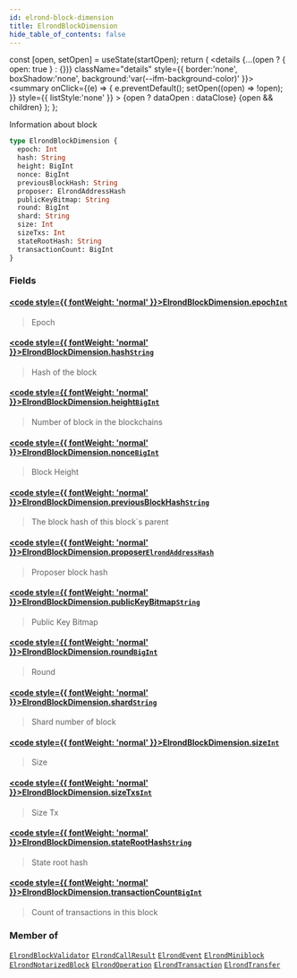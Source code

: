 ```yaml
---
id: elrond-block-dimension
title: ElrondBlockDimension
hide_table_of_contents: false
---
```







  const [open, setOpen] = useState(startOpen);
  return (
    <details {...(open ? { open: true } : {})} className="details" style={{ border:'none', boxShadow:'none', background:'var(--ifm-background-color)' }}>
      <summary
        onClick={(e) => {
          e.preventDefault();
          setOpen((open) => !open);
        }}
        style={{ listStyle:'none' }}
      >
      {open ? dataOpen : dataClose}
      </summary>
      {open && children}
    </details>
  );
};








Information about block


```graphql
type ElrondBlockDimension {
  epoch: Int
  hash: String
  height: BigInt
  nonce: BigInt
  previousBlockHash: String
  proposer: ElrondAddressHash
  publicKeyBitmap: String
  round: BigInt
  shard: String
  size: Int
  sizeTxs: Int
  stateRootHash: String
  transactionCount: BigInt
}
```




### Fields

#### [<code style={{ fontWeight: 'normal' }}>ElrondBlockDimension.<b>epoch</b></code>](#)<Bullet />[`Int`](/docs/graphql-reference/scalars/int) <Badge class="badge badge--secondary" text="scalar"/> 
> 
> 
> Epoch
> 

#### [<code style={{ fontWeight: 'normal' }}>ElrondBlockDimension.<b>hash</b></code>](#)<Bullet />[`String`](/docs/graphql-reference/scalars/string) <Badge class="badge badge--secondary" text="scalar"/> 
> 
> 
> Hash of the block
> 

#### [<code style={{ fontWeight: 'normal' }}>ElrondBlockDimension.<b>height</b></code>](#)<Bullet />[`BigInt`](/docs/graphql-reference/scalars/big-int) <Badge class="badge badge--secondary" text="scalar"/> 
> 
> 
> Number of block in the blockchains
> 

#### [<code style={{ fontWeight: 'normal' }}>ElrondBlockDimension.<b>nonce</b></code>](#)<Bullet />[`BigInt`](/docs/graphql-reference/scalars/big-int) <Badge class="badge badge--secondary" text="scalar"/> 
> 
> 
> Block Height
> 

#### [<code style={{ fontWeight: 'normal' }}>ElrondBlockDimension.<b>previousBlockHash</b></code>](#)<Bullet />[`String`](/docs/graphql-reference/scalars/string) <Badge class="badge badge--secondary" text="scalar"/> 
> 
> 
> The block hash of this block`s parent
> 

#### [<code style={{ fontWeight: 'normal' }}>ElrondBlockDimension.<b>proposer</b></code>](#)<Bullet />[`ElrondAddressHash`](/docs/graphql-reference/objects/elrond-address-hash) <Badge class="badge badge--secondary" text="object"/> 
> 
> 
> Proposer block hash
> 

#### [<code style={{ fontWeight: 'normal' }}>ElrondBlockDimension.<b>publicKeyBitmap</b></code>](#)<Bullet />[`String`](/docs/graphql-reference/scalars/string) <Badge class="badge badge--secondary" text="scalar"/> 
> 
> 
> Public Key Bitmap
> 

#### [<code style={{ fontWeight: 'normal' }}>ElrondBlockDimension.<b>round</b></code>](#)<Bullet />[`BigInt`](/docs/graphql-reference/scalars/big-int) <Badge class="badge badge--secondary" text="scalar"/> 
> 
> 
> Round
> 

#### [<code style={{ fontWeight: 'normal' }}>ElrondBlockDimension.<b>shard</b></code>](#)<Bullet />[`String`](/docs/graphql-reference/scalars/string) <Badge class="badge badge--secondary" text="scalar"/> 
> 
> 
> Shard number of block
> 

#### [<code style={{ fontWeight: 'normal' }}>ElrondBlockDimension.<b>size</b></code>](#)<Bullet />[`Int`](/docs/graphql-reference/scalars/int) <Badge class="badge badge--secondary" text="scalar"/> 
> 
> 
> Size
> 

#### [<code style={{ fontWeight: 'normal' }}>ElrondBlockDimension.<b>sizeTxs</b></code>](#)<Bullet />[`Int`](/docs/graphql-reference/scalars/int) <Badge class="badge badge--secondary" text="scalar"/> 
> 
> 
> Size Tx
> 

#### [<code style={{ fontWeight: 'normal' }}>ElrondBlockDimension.<b>stateRootHash</b></code>](#)<Bullet />[`String`](/docs/graphql-reference/scalars/string) <Badge class="badge badge--secondary" text="scalar"/> 
> 
> 
> State root hash
> 

#### [<code style={{ fontWeight: 'normal' }}>ElrondBlockDimension.<b>transactionCount</b></code>](#)<Bullet />[`BigInt`](/docs/graphql-reference/scalars/big-int) <Badge class="badge badge--secondary" text="scalar"/> 
> 
> 
> Count of transactions in this block
> 



### Member of

[`ElrondBlockValidator`](/docs/graphql-reference/objects/elrond-block-validator)  <Badge class="secondary" text="object"/><Bullet />[`ElrondCallResult`](/docs/graphql-reference/objects/elrond-call-result)  <Badge class="secondary" text="object"/><Bullet />[`ElrondEvent`](/docs/graphql-reference/objects/elrond-event)  <Badge class="secondary" text="object"/><Bullet />[`ElrondMiniblock`](/docs/graphql-reference/objects/elrond-miniblock)  <Badge class="secondary" text="object"/><Bullet />[`ElrondNotarizedBlock`](/docs/graphql-reference/objects/elrond-notarized-block)  <Badge class="secondary" text="object"/><Bullet />[`ElrondOperation`](/docs/graphql-reference/objects/elrond-operation)  <Badge class="secondary" text="object"/><Bullet />[`ElrondTransaction`](/docs/graphql-reference/objects/elrond-transaction)  <Badge class="secondary" text="object"/><Bullet />[`ElrondTransfer`](/docs/graphql-reference/objects/elrond-transfer)  <Badge class="secondary" text="object"/>

